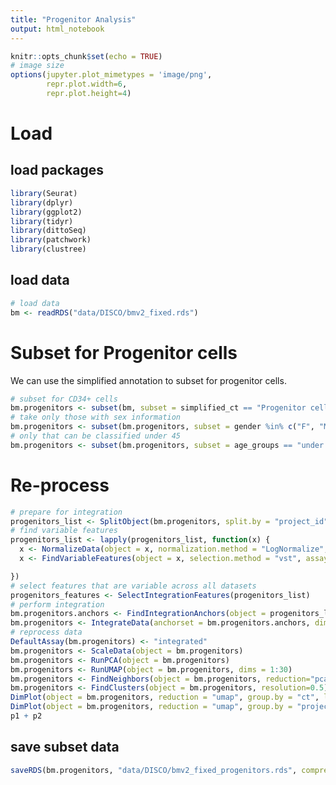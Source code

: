---
title: "Progenitor Analysis"
output: html_notebook
---

```{r setup, include=FALSE}
knitr::opts_chunk$set(echo = TRUE)
# image size
options(jupyter.plot_mimetypes = 'image/png',
        repr.plot.width=6,
        repr.plot.height=4)
```
# Load
## load packages
```{r load packages, message=FALSE, warning=FALSE}
library(Seurat)
library(dplyr)
library(ggplot2)
library(tidyr)
library(dittoSeq)
library(patchwork)
library(clustree)
```

## load data
```{r load data}
# load data
bm <- readRDS("data/DISCO/bmv2_fixed.rds")
```
# Subset for Progenitor cells


We can use the simplified annotation to subset for progenitor cells.
```{r subset}
# subset for CD34+ cells
bm.progenitors <- subset(bm, subset = simplified_ct == "Progenitor cells")
# take only those with sex information
bm.progenitors <- subset(bm.progenitors, subset = gender %in% c("F", "M"))
# only that can be classified under 45
bm.progenitors <- subset(bm.progenitors, subset = age_groups == "under 45")
```
# Re-process
```{r reprocess}
# prepare for integration
progenitors_list <- SplitObject(bm.progenitors, split.by = "project_id")
# find variable features
progenitors_list <- lapply(progenitors_list, function(x) {
  x <- NormalizeData(object = x, normalization.method = "LogNormalize", scale.factor = 10000)
  x <- FindVariableFeatures(object = x, selection.method = "vst", assay = "RNA")

})
# select features that are variable across all datasets
progenitors_features <- SelectIntegrationFeatures(progenitors_list)
# perform integration
bm.progenitors.anchors <- FindIntegrationAnchors(object = progenitors_list, features = progenitors_features)
bm.progenitors <- IntegrateData(anchorset = bm.progenitors.anchors, dims = 1:30)
# reprocess data
DefaultAssay(bm.progenitors) <- "integrated"
bm.progenitors <- ScaleData(object = bm.progenitors)
bm.progenitors <- RunPCA(object = bm.progenitors)
bm.progenitors <- RunUMAP(object = bm.progenitors, dims = 1:30)
bm.progenitors <- FindNeighbors(object = bm.progenitors, reduction="pca", dims = 1:30)
bm.progenitors <- FindClusters(object = bm.progenitors, resolution=0.5)
DimPlot(object = bm.progenitors, reduction = "umap", group.by = "ct", label = TRUE) -> p1
DimPlot(object = bm.progenitors, reduction = "umap", group.by = "project_id", label = TRUE) -> p2
p1 + p2
```


## save subset data
```{r save subset}
saveRDS(bm.progenitors, "data/DISCO/bmv2_fixed_progenitors.rds", compress = FALSE)
```


